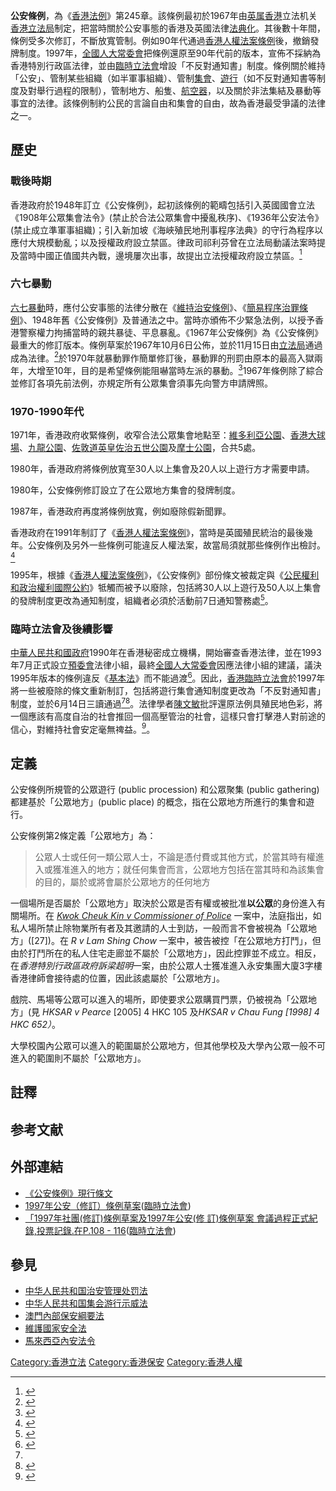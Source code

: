 {{otheruses|subject=香港在1997年7月1日生效的公安條例|other=其他地方的類近法例|公安條例}}
{{Infobox legislation
|short_title         = 公安條例
|legislature         = [[香港立法局|香港立法局]]
|image               = Coat_of_arms_of_Hong_Kong_(1959–1997).svg
|imagesize           = 200px
|imagealt            = 
|caption             = 
|long_title          = 本條例旨在對與維持公共秩序，管制組織、集會、遊行、地方、船隻、航空器、非法集結及暴動等事宜有關的法律，以及對與此有關的附帶或相關事宜的法律，作出綜合及修訂<ref>{{cite web|title=Public Order Ordinance (1987)|url=http://www.hklii.org/eng/hk/legis/HKHistLaws/1964/1077.html|website=HKLII|accessdate=20 March 2018|archive-date=2020-06-30|archive-url=https://web.archive.org/web/20200630173937/https://www.hklii.org/eng/hk/legis/HKHistLaws/1964/1077.html|dead-url=no}}</ref>
|citation            = {{Cite Hong Kong ordinance|245}}
|territorial_extent  = 
|enacted_by          = [[香港立法局|香港立法局]]
|date_enacted        = 
|date_passed         = 
|date_passed2        = 
|date_assented       = {{startdate|1967|11|17}}
|royal_assent        = 
|date_signed         = 
|date_commenced      = {{startdate|1967|11|17}}
|date_of_expiry      = 
|date_repealed       = 
|introduced_by       = [[律政司_(香港)|律政司]][[羅弼時|羅弼時]]
|bill                = 
|bill_citation       = 
|bill_date           = {{startdate|1967|11|3}}
|1st_reading         = {{startdate|1967|11|1}}
|2nd_reading         = {{startdate|1967|11|15}}
|3rd_reading         = {{startdate|1967|11|15}}
|conf_committee_passed  = 
|date_conf_committee = 
|white_paper         = 
|committee_report    = 
|amendments          = 1969、1970、1971、1972、1973、1975、1977、1978、1980、1982、1983、1987、1989、1990、1992、1995、1996、1997、1998、1999、2001、2002、2003、2008、2012、2013、2017<ref>{{cite web|title=Enactment History of Cap. 245 Public Order Ordinance|url=https://www.elegislation.gov.hk/hk/cap245?tab=o|website=Cap. 245 Public Order Ordinance|accessdate=20 March 2018|archive-date=2021-02-22|archive-url=https://web.archive.org/web/20210222004458/https://www.elegislation.gov.hk/checkconfig/checkClientConfig.jsp?applicationId=RA001|dead-url=no}}</ref>
|repeals             = 
|related_legislation = 維持治安條例<br>簡易程序治罪條例
|summary             = 
|keywords            = 
|status              = Current
}}
'''公安條例'''，為《[[香港法例|香港法例]]》第245章。該條例最初於1967年由[[英属香港|英属香港]]立法机关[[香港立法局|香港立法局]]制定，把當時關於公安事態的香港及英國法律[[法典化|法典化]]。其後數十年間，條例受多次修訂，不斷放寬管制。例如90年代通過[[香港人權法案條例|香港人權法案條例]]後，撤銷發牌制度。1997年，[[全國人大常委會|全國人大常委會]]把條例還原至90年代前的版本，宣佈不採納為香港特別行政區法律，並由[[臨時立法會|臨時立法會]]增設「不反對通知書」制度。條例關於維持「公安」、管制某些組織（如半軍事組織）、管制[[集會|集會]]、[[遊行|遊行]]（如不反對通知書等制度及對舉行過程的限制），管制地方、船隻、[[航空器|航空器]]，以及關於非法集結及暴動等事宜的法律。該條例制約公民的言論自由和集會的自由，故為香港最受爭議的法律之一。

== 歷史 ==
=== 戰後時期 ===
香港政府於1948年訂立《公安條例》，起初該條例的範疇包括引入英國國會立法《1908年公眾集會法令》(禁止於合法公眾集會中擾亂秩序)、《1936年公安法令》(禁止成立準軍事組織)；引入新加坡《海峽殖民地刑事程序法典》的守行為程序以應付大規模動亂；以及授權政府設立禁區。律政司祁利芬曾在立法局動議法案時提及當時中國正值國共內戰，邊境屢次出事，故提出立法授權政府設立禁區。<ref name="hansard-1947-10-20">{{cite web|url=http://www.legco.gov.hk/1948/h481020.pdf|title=立法局會議過程正式紀錄|date=1947年10月20日|work=香港立法局|accessdate=2018年4月30日|archive-date=2019年10月31日|archive-url=https://web.archive.org/web/20191031223704/https://www.legco.gov.hk/1948/h481020.pdf|dead-url=no}}</ref>

=== 六七暴動 ===

[[六七暴動|六七暴動]]時，應付公安事態的法律分散在《[[維持治安條例|維持治安條例]]》、《[[簡易程序治罪條例|簡易程序治罪條例]]》、1948年舊《公安條例》及普通法之中。當時亦頒佈不少緊急法例，以授予香港警察權力拘捕當時的親共暴徒、平息暴亂。《1967年公安條例》為《公安條例》最重大的修訂版本。條例草案於1967年10月6日公佈，並於11月15日由[[立法局#殖民地時期|立法局]]通過成為法律。<ref name="hansard-1967-11-01">{{cite web|url=http://www.legco.gov.hk/1967/h671101.pdf|title=立法局會議過程正式紀錄|date=1967年11月1日|work=香港立法局|accessdate=2018年4月30日|archive-date=2019年10月31日|archive-url=https://web.archive.org/web/20191031224713/https://www.legco.gov.hk/1967/h671101.pdf|dead-url=no}}</ref>於1970年就暴動罪作簡單修訂後，暴動罪的刑罰由原本的最高入獄兩年，大增至10年，目的是希望條例能阻嚇當時左派的暴動。<ref name="2019-07-04">{{cite web|url=https://www.hk01.com/%E7%AA%81%E7%99%BC/344596/%E9%80%83%E7%8A%AF%E6%A2%9D%E4%BE%8B-%E5%85%AC%E5%AE%89%E6%A2%9D%E4%BE%8B%E9%9D%9E%E6%B3%95%E9%9B%86%E7%B5%90%E6%90%8D%E5%AE%89%E5%AF%A7%E5%8D%B3%E5%B1%AC%E6%9A%B4%E5%8B%95-%E5%A4%A7%E5%BE%8B%E5%B8%AB%E6%8C%87%E5%AE%B9%E6%98%93%E5%85%A5%E7%BD%AA|title=【逃犯條例】公安條例非法集結損安寧即屬暴動　大律師指容易入罪|date=2019-07-04|work=香港01|accessdate=2019年7月7日|archive-date=2020年9月6日|archive-url=https://web.archive.org/web/20200906000845/https://www.hk01.com/%E7%AA%81%E7%99%BC/344596/%E9%80%83%E7%8A%AF%E6%A2%9D%E4%BE%8B-%E5%85%AC%E5%AE%89%E6%A2%9D%E4%BE%8B%E9%9D%9E%E6%B3%95%E9%9B%86%E7%B5%90%E6%90%8D%E5%AE%89%E5%AF%A7%E5%8D%B3%E5%B1%AC%E6%9A%B4%E5%8B%95-%E5%A4%A7%E5%BE%8B%E5%B8%AB%E6%8C%87%E5%AE%B9%E6%98%93%E5%85%A5%E7%BD%AA|dead-url=no}}</ref>1967年條例除了綜合並修訂各項先前法例，亦規定所有公眾集會須事先向警方申請牌照。

=== 1970-1990年代 ===

1971年，香港政府收緊條例，收窄合法公眾集會地點至：[[維多利亞公園|維多利亞公園]]、[[香港大球場|香港大球場]]、[[九龍公園|九龍公園]]、[[佐敦道|佐敦道]][[英皇佐治五世公園|英皇佐治五世公園]]及[[摩士公園|摩士公園]]，合共5處。

1980年，香港政府將條例放寬至30人以上集會及20人以上遊行方才需要申請。

1980年，公安條例修訂設立了在公眾地方集會的發牌制度。{{sfn|Wong|2004|p=78}}

1987年，香港政府再度將條例放寬，例如廢除假新聞罪。

香港政府在1991年制訂了《[[香港人權法案條例|香港人權法案條例]]》，當時是英國殖民統治的最後幾年。公安條例及另外一些條例可能違反人權法案，故當局須就那些條例作出檢討。<ref name="note">{{cite web|url=http://www.legco.gov.hk/yr00-01/chinese/panels/se/papers/ls21c.pdf|title=《公安條例》(第245章)內有關規管公眾集會及公眾遊行的條文資料摘述|accessdate=18 Mar 2015|work=香港立法會|archive-date=2019-11-04|archive-url=https://web.archive.org/web/20191104095325/https://www.legco.gov.hk/yr00-01/chinese/panels/se/papers/ls21c.pdf|dead-url=no}}</ref>

1995年，根據《[[香港人權法案條例|香港人權法案條例]]》，《公安條例》部份條文被裁定與《[[公民權利和政治權利國際公約|公民權利和政治權利國際公約]]》牴觸而被予以廢除，包括將30人以上遊行及50人以上集會的發牌制度更改為通知制度，組織者必須於活動前7日通知警務處<ref name=政府新聞>{{cite web|url=http://www.info.gov.hk/gia/general/199806/13/0612203.htm|title=律政司司長致辭全文|publisher=政府新聞網|date=1998年6月13日|accessdate=2017年3月18日|archive-date=2019年5月16日|archive-url=https://web.archive.org/web/20190516033747/https://www.info.gov.hk/gia/general/199806/13/0612203.htm|dead-url=no}}</ref>。

=== 臨時立法會及後續影響 ===
{{Infobox legislation
|short_title         = 1997年公安（修訂）條例
|legislature         = [[臨時立法會|臨時立法會]]
|long_title          = 本條例旨在對與維持公共秩序，管制組織、集會、遊行、地方、船隻、航空器、非法集結及暴動等事宜有關的法律，以及對與此有關的附帶或相關事宜的法律，作出綜合及修訂。
|citation            = {{Cite Hong Kong ordinance|245}}
|enacted_by          = [[臨時立法會|臨時立法會]]
|date_commenced      = 1997年7月1日 ({{Notetag|臨時立法會在1997年7月1日通過[[香港回歸條例|香港回歸條例]]，該條例確認該會在7月1日之前通過的條例草案，又規定該等草案如獲行政長官簽署公布則有效。}})
|introduced_by       =  [[政策統籌局長|政策統籌局長]][[孫明揚|孫明揚]]
|bill_date           = 1997年5月17日
|1st_reading         = 1997年5月17日
|2nd_reading         = 1997年6月14日
|3rd_reading         = 1997年6月14日
|status              = in force
}}
[[中華人民共和國政府|中華人民共和國政府]]1990年在香港秘密成立機構，開始審查香港法律，並在1993年7月正式設立[[預委會|預委會]]法律小組，最終[[全國人大常委會|全國人大常委會]]因應法律小組的建議，議決1995年版本的條例違反《[[基本法|基本法]]》而不能過渡<ref>{{Cite news |url=https://hk.news.appledaily.com/local/realtime/article/20180519/58207957 |title=【解密檔案】六四催生人權法觸中方神經 設秘密機構審查港法律 |date=2018-05-19 |work=蘋果日報 |accessdate=2018-05-24 |archive-date=2018-05-22 |archive-url=https://web.archive.org/web/20180522042705/https://hk.news.appledaily.com/local/realtime/article/20180519/58207957 |dead-url=no }}</ref>。因此，[[香港臨時立法會|香港臨時立法會]]於1997年將一些被廢除的條文重新制訂，包括將遊行集會通知制度更改為「不反對通知書」制度，並於6月14日三讀通過<ref name=政府新聞/><ref>{{Cite web |url=http://www.legco.gov.hk/yr97-98/english/counmtg/floor/970614cd.doc |title=《臨時立法會 ─ 1997年6月14日 會議過程正式紀錄》，〈1997年公安（修訂）條例草案〉投票記錄，第108 - 116頁 |accessdate=2015年9月16日 |archive-date=2016年3月5日 |archive-url=https://web.archive.org/web/20160305022402/http://www.legco.gov.hk/yr97-98/english/counmtg/floor/970614cd.doc |dead-url=no }}</ref>。法律學者[[陳文敏|陳文敏]]批評還原法例具殖民地色彩，將一個應該有高度自治的社會推回一個高壓管治的社會，這樣只會打擊港人對前途的信心，對維持社會安定毫無禆益。<ref>{{Cite news |url=https://hk.news.appledaily.com/local/realtime/article/20180519/58207978 |title=【解密檔案】中方還原公安條例等修訂 陳文敏：由自治推回高壓管治 |date=2018-05-19 |work=蘋果日報 |accessdate=2018-05-21 |archive-date=2019-12-31 |archive-url=https://web.archive.org/web/20191231153417/https://hk.news.appledaily.com/local/realtime/article/20180519/58207978 |dead-url=no }}</ref>。

==定義==
公安條例所規管的公眾遊行 (public procession) 和公眾聚集 (public gathering) 都建基於「公眾地方」(public place) 的概念，指在公眾地方所進行的集會和遊行。

公安條例第2條定義「公眾地方」為：<blockquote>公眾人士或任何一類公眾人士，不論是憑付費或其他方式，於當其時有權進入或獲准進入的地方；就任何集會而言，公眾地方包括在當其時和為該集會的目的，屬於或將會屬於公眾地方的任何地方</blockquote>一個場所是否屬於「公眾地方」取決於公眾是否有權或被批准'''以公眾'''的身份進入有關場所。在 [https://www.hklii.hk/cgi-bin/sinodisp/eng/hk/cases/hkcfi/2017/1852.html?stem=&synonyms=&query=title(Kwok%20Cheuk%20Kin%20and%20Commissioner%20of%20Police)%20OR%20ncotherjcitationtitles(Kwok%20Cheuk%20Kin%20and%20Commissioner%20of%20Police) ''Kwok Cheuk Kin v Commissioner of Police''] 一案中，法庭指出，如私人場所禁止除物業所有者及其邀請的人士到訪，一般而言不會被視為「公眾地方」([27])。在 ''R v Lam Shing Chow'' 一案中，被告被控「在公眾地方打鬥」，但由於打鬥所在的私人住宅走廊並不屬於「公眾地方」，因此控罪並不成立。相反，在''香港特別行政區政府訴梁超明''一案，由於公眾人士獲准進入永安集團大廈3字樓香港律師會接待處的位置，因此該處屬於「公眾地方」。

戲院、馬場等公眾可以進入的場所，即使要求公眾購買門票，仍被視為「公眾地方」(見 ''HKSAR v Pearce'' [2005] 4 HKC 105 及''HKSAR v Chau Fung [1998] 4 HKC 652）''。

大學校園內公眾可以進入的範圍屬於公眾地方，但其他學校及大學內公眾一般不可進入的範圍則不屬於「公眾地方」。

== 註釋 ==
{{NoteFoot}}

==参考文献==
{{Reflist}}

==外部連結==
*[https://www.elegislation.gov.hk/hk/cap245!zh-Hant-hk 《公安條例》現行條文] {{Wayback|url=https://www.elegislation.gov.hk/hk/cap245!zh-Hant-hk |date=20210628225626 }}
*[http://www.legco.gov.hk/yr97-98/chinese/bills/bills08/cbills08.htm 1997年公安（修訂）條例草案]{{Wayback|url=http://www.legco.gov.hk/yr97-98/chinese/bills/bills08/cbills08.htm |date=20191030013055 }}([[臨時立法會|臨時立法會]])
*[http://www.legco.gov.hk/yr97-98/chinese/counmtg/hansard/970621fc.doc 「1997年社團(修訂)條例草案及1997年公安(修 訂)條例草案 會議過程正式紀錄,投票記錄.在P.108 - 116]{{Wayback|url=http://www.legco.gov.hk/yr97-98/chinese/counmtg/hansard/970621fc.doc |date=20191030004909 }}([[臨時立法會|臨時立法會]])

==參見==
*[[中华人民共和国治安管理处罚法|中华人民共和国治安管理处罚法]]
*[[中华人民共和国集会游行示威法|中华人民共和国集会游行示威法]]
*[[澳門內部保安綱要法|澳門內部保安綱要法]]
*[[維護國家安全法|維護國家安全法]]
*[[馬來西亞內安法令|馬來西亞內安法令]]

[[Category:香港立法|Category:香港立法]]
[[Category:香港保安|Category:香港保安]]
[[Category:香港人權|Category:香港人權]]